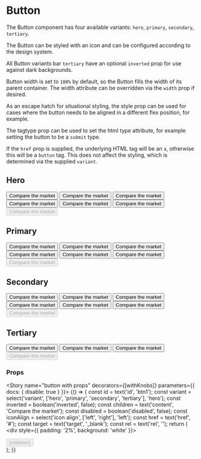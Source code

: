 
<Meta title="Components/Button" component={Button} />

# Button

The Button component has four available variants: `hero`, `primary`, `secondary`, `tertiary`.

The Button can be styled with an icon and can be configured according to the design system.

All Button variants bar `tertiary` have an optional `inverted` prop for use against dark backgrounds.

Button width is set to `100%` by default, so the Button fills the width of its parent container. The width
attribute can be overridden via the `width` prop if desired.

As an escape hatch for situational styling, the style prop can be used for cases where the button needs to be aligned in a different flex position, for example.

The tagtype prop can be used to set the html type attribute, for example setting the button to be a `submit` type.

If the `href` prop is supplied, the underlying HTML tag will be an `a`, otherwise this will be a `button` tag. This does not
affect the styling, which is determined via the supplied `variant`.

## Hero
<Preview>
  <Story name="hero button">
    <div style={{ padding: '2%' }}>
      <FluidContainer>
        <Row>
          <Column cols={4}>
            <Button id="hero-btn01" variant="hero" href='#'>Compare the market</Button>
          </Column>
          <Column cols={4}>
            <Button id="hero-btn02" variant="hero" icon={faInfoCircle}>Compare the market</Button>
          </Column>
          <Column cols={4}>
            <Button id="hero-btn03" variant="hero" icon={faInfoCircle} iconAlign='right'>Compare the market</Button>
          </Column>
        </Row>
        <StyledRow>
          <Column cols={4}>
            <Button id="hero-btn04" variant="hero" inverted >Compare the market</Button>
          </Column>
          <Column cols={4}>
            <Button id="hero-btn05" variant="hero" inverted icon={faInfoCircle}>Compare the market</Button>
          </Column>
          <Column cols={4}>
            <Button id="hero-btn06" variant="hero" inverted icon={faInfoCircle} iconAlign='right'>Compare the market</Button>
          </Column>
        </StyledRow>
        <Row>
          <Column cols={4}>
            <Button id="hero-btn07" variant="hero" disabled>Compare the market</Button>
          </Column>
        </Row>
      </FluidContainer>
    </div>
  </Story>
</Preview>

## Primary
<Preview>
  <Story name="primary button">
    <div style={{ padding: '2%' }}>
      <FluidContainer>
        <Row>
          <Column cols={4}>
            <Button id="primary-btn01" variant="primary" >Compare the market</Button>
          </Column>
          <Column cols={4}>
            <Button id="primary-btn02" variant="primary" icon={faInfoCircle}>Compare the market</Button>
          </Column>
          <Column cols={4}>
            <Button id="primary-btn03" variant="primary" icon={faInfoCircle} iconAlign='right'>Compare the market</Button>
          </Column>
        </Row>
        <StyledRow>
          <Column cols={4}>
            <Button id="primary-btn04" variant="primary" inverted >Compare the market</Button>
          </Column>
          <Column cols={4}>
            <Button id="primary-btn05" variant="primary" inverted icon={faInfoCircle}>Compare the market</Button>
          </Column>
          <Column cols={4}>
            <Button id="primary-btn06" variant="primary" inverted icon={faInfoCircle} iconAlign='right'>Compare the market</Button>
          </Column>
        </StyledRow>
        <Row>
          <Column cols={4}>
            <Button id="primary-btn07" variant="primary" disabled>Compare the market</Button>
          </Column>
        </Row>
      </FluidContainer>
    </div>
  </Story>
</Preview>

## Secondary
<Preview>
  <Story name="secondary button">
    <div style={{ padding: '2%' }}>
      <FluidContainer>
        <Row>
          <Column cols={4}>
            <Button id="secondary-btn01" variant="secondary" >Compare the market</Button>
          </Column>
          <Column cols={4}>
            <Button id="secondary-btn02" variant="secondary" icon={faInfoCircle}>Compare the market</Button>
          </Column>
          <Column cols={4}>
            <Button id="secondary-btn03" variant="secondary" icon={faInfoCircle} iconAlign='right'>Compare the market</Button>
          </Column>
        </Row>
        <StyledRow>
          <Column cols={4}>
            <Button id="secondary-btn04" variant="secondary" inverted >Compare the market</Button>
          </Column>
          <Column cols={4}>
            <Button id="secondary-btn05" variant="secondary" inverted icon={faInfoCircle}>Compare the market</Button>
          </Column>
          <Column cols={4}>
            <Button id="secondary-btn06" variant="secondary" inverted icon={faInfoCircle} iconAlign='right'>Compare the market</Button>
          </Column>
        </StyledRow>
        <Row>
          <Column cols={4}>
            <Button id="secondary-btn07" variant="secondary" disabled>Compare the market</Button>
          </Column>
        </Row>
      </FluidContainer>
    </div>
  </Story>
</Preview>

## Tertiary
<Preview>
  <Story name="tertiary button">
    <div style={{ padding: '2%'}}>
      <FluidContainer>
        <Row>
          <Column cols={4}>
            <Button id="tertiary-btn01" variant="tertiary" >Compare the market</Button>
          </Column>
          <Column cols={4}>
            <Button id="tertiary-btn02" variant="tertiary" icon={faInfoCircle}>Compare the market</Button>
          </Column>
          <Column cols={4}>
            <Button id="tertiary-btn03" variant="tertiary" icon={faInfoCircle} iconAlign='right'>Compare the market</Button>
          </Column>
        </Row>
        <Row>
          <Column cols={4}>
            <Button id="tertiary-btn04" variant="tertiary" disabled>Compare the market</Button>
          </Column>
        </Row>
      </FluidContainer>
    </div>
  </Story>
</Preview>

### Props

<Props of={Button} />

<Story name="button with props" decorators={[withKnobs]} parameters={{ docs: { disable: true } }}>
  {() => {
    const id = text('id', 'btn1');
    const variant = select('variant', ['hero', 'primary', 'secondary', 'tertiary'], 'hero');
    const inverted = boolean('inverted', false);
    const children = text('content', 'Compare the market');
    const disabled = boolean('disabled',  false);
    const iconAlign = select('icon align', ['left', 'right'], 'left');
    const href = text('href', '#');
    const target = text('target', '_blank');
    const rel = text('rel', '');
    return (
      <div style={{ padding: '2%', background: 'white' }}>
        <div>
          <Button
            id={id}
            variant={variant}
            inverted={inverted}
            disabled={disabled}
            icon={faInfoCircle}
            iconAlign={iconAlign}
            href={href}
            target={target}
            rel={rel}
          >
            {children}
          </Button>
        </div>
      </div>
    );
  }}
</Story>
